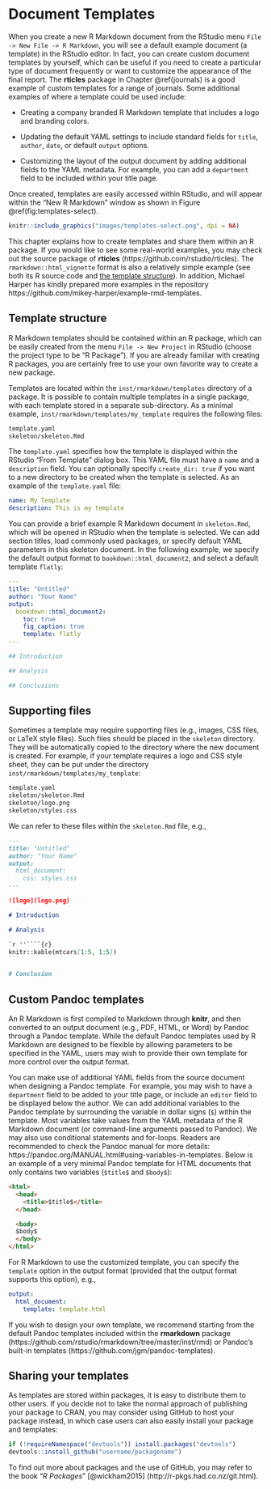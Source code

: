 # Document Templates {#document-templates}

When you create a new R Markdown document from the RStudio menu `File -> New File -> R Markdown`, you will see a default example document (a template) in the RStudio editor. In fact, you can create custom document templates by yourself, which can be useful if you need to create a particular type of document frequently or want to customize the appearance of the final report. The **rticles** package in Chapter \@ref(journals) is a good example of custom templates for a range of journals. Some additional examples of where a template could be used include:

- Creating a company branded R Markdown template that includes a logo and branding colors.

- Updating the default YAML settings to include standard fields for `title`, `author`, `date`, or default `output` options.

- Customizing the layout of the output document by adding additional fields to the YAML metadata. For example, you can add a `department` field to be included within your title page.

Once created, templates are easily accessed within RStudio, and will appear within the "New R Markdown" window as shown in Figure \@ref(fig:templates-select).

```r
knitr::include_graphics("images/templates-select.png", dpi = NA)
```

This chapter explains how to create templates and share them within an R package. If you would like to see some real-world examples, you may check out the source package of **rticles** (https://github.com/rstudio/rticles). The `rmarkdown::html_vignette` format is also a relatively simple example (see both its R source code and [the template structure](https://github.com/rstudio/rmarkdown/tree/master/inst/rmarkdown/templates/html_vignette)). In addition, Michael Harper has kindly prepared more examples in the repository https://github.com/mikey-harper/example-rmd-templates.

## Template structure {#template-structure}

R Markdown templates should be contained within an R package, which can be easily created from the menu `File -> New Project` in RStudio (choose the project type to be "R Package"). If you are already familiar with creating R packages, you are certainly free to use your own favorite way to create a new package.

Templates are located within the `inst/rmarkdown/templates` directory of a package. It is possible to contain multiple templates in a single package, with each template stored in a separate sub-directory. As a minimal example, `inst/rmarkdown/templates/my_template` requires the following files:

```markdown
template.yaml
skeleton/skeleton.Rmd
```

The `template.yaml` specifies how the template is displayed within the RStudio "From Template" dialog box. This YAML file must have a `name` and a `description` field. You can optionally specify  `create_dir: true` if you want to a new directory to be created when the template is selected. As an example of the `template.yaml` file:

```yaml
name: My Template
description: This is my template
```

You can provide a brief example R Markdown document in `skeleton.Rmd`, which will be opened in RStudio when the template is selected. We can add section titles, load commonly used packages, or specify default YAML parameters in this skeleton document. In the following example, we specify the default output format to `bookdown::html_document2`, and select a default template `flatly`:

```yaml
---
title: "Untitled"
author: "Your Name"
output:
  bookdown::html_document2:
    toc: true
    fig_caption: true
    template: flatly
---

## Introduction

## Analysis

## Conclusions
```

## Supporting files {#template-support}

Sometimes a template may require supporting files (e.g., images, CSS files, or LaTeX style files). Such files should be placed in the `skeleton` directory. They will be automatically copied to the directory where the new document is created. For example, if your template requires a logo and CSS style sheet, they can be put under the directory `inst/rmarkdown/templates/my_template`:

```markdown
template.yaml
skeleton/skeleton.Rmd
skeleton/logo.png
skeleton/styles.css
```

We can refer to these files within the `skeleton.Rmd` file, e.g.,

````markdown
---
title: "Untitled"
author: "Your Name"
output:
  html_document:
    css: styles.css
---

![logo](logo.png)

# Introduction

# Analysis

`r ''````{r}
knitr::kable(mtcars[1:5, 1:5])
```

# Conclusion
````

## Custom Pandoc templates {#template-pandoc}

An R Markdown is first compiled to Markdown through **knitr**, and then converted to an output document (e.g., PDF, HTML, or Word) by Pandoc through a Pandoc template. While the default Pandoc templates used by R Markdown are designed to be flexible by allowing parameters to be specified in the YAML, users may wish to provide their own template for more control over the output format.

You can make use of additional YAML fields from the source document when designing a Pandoc template\index{Pandoc template}. For example, you may wish to have a `department` field to be added to your title page, or include an `editor` field to be displayed below the author. We can add additional variables to the Pandoc template by surrounding the variable in dollar signs (`$`) within the template. Most variables take values from the YAML metadata of the R Markdown document (or command-line arguments passed to Pandoc). We may also use conditional statements and for-loops. Readers are recommended to check the Pandoc manual for more details: https://pandoc.org/MANUAL.html#using-variables-in-templates. Below is an example of a very minimal Pandoc template for HTML documents that only contains two variables (`$title$` and `$body$`):

```html
<html>
  <head>
    <title>$title$</title>
  </head>

  <body>
  $body$
  </body>
</html>
```

For R Markdown to use the customized template, you can specify the `template` option in the output format (provided that the output format supports this option), e.g.,

```yaml
output:
  html_document:
    template: template.html
```

If you wish to design your own template, we recommend starting from the default Pandoc templates included within the **rmarkdown** package (https://github.com/rstudio/rmarkdown/tree/master/inst/rmd) or Pandoc's built-in templates (https://github.com/jgm/pandoc-templates).

## Sharing your templates {#template-share}

As templates are stored within packages, it is easy to distribute them to other users. If you decide not to take the normal approach of publishing your package to CRAN, you may consider using GitHub to host your package instead, in which case users can also easily install your package and templates:

```r
if (!requireNamespace("devtools")) install.packages("devtools")
devtools::install_github("username/packagename")
```

To find out more about packages and the use of GitHub, you may refer to the book "*R Packages*" [@wickham2015] (http://r-pkgs.had.co.nz/git.html).
